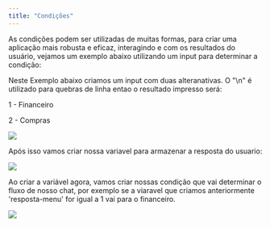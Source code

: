 ```yaml
---
title: "Condições"
---
```


As condições podem ser utilizadas de muitas formas, para criar uma aplicação mais robusta e eficaz, interagindo e com os resultados do usuário, vejamos um exemplo abaixo utilizando um input para determinar a condição:

Neste Exemplo abaixo criamos um input com duas alteranativas. O "\n" é utilizado para quebras de linha entao o resultado impresso será:

1 - Financeiro

2 - Compras

![](/images/fluxo/image9.png)

Após isso vamos criar nossa variavel para armazenar a resposta do usuario:

![](/images/fluxo/image10.png)

Ao criar a variável agora, vamos criar nossas condição que vai determinar o fluxo de nosso chat, por exemplo se a viaravel que criamos anteriormente 'resposta-menu' for igual a 1 vai para o financeiro.

![](/images/fluxo/image11.png)

